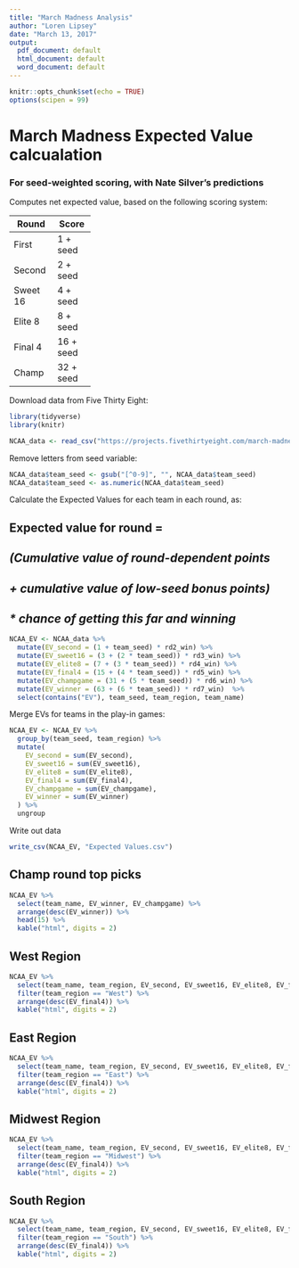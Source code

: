 ```yaml
---
title: "March Madness Analysis"
author: "Loren Lipsey"
date: "March 13, 2017"
output:
  pdf_document: default
  html_document: default
  word_document: default
---
```


```r
knitr::opts_chunk$set(echo = TRUE)
options(scipen = 99)
```

# March Madness Expected Value calcualation
### For seed-weighted scoring, with Nate Silver's predictions

Computes net expected value, based on the following scoring system:

+--------+-----------+
| Round  |  Score    |
+========+===========+
|First   |  1 + seed |
+--------+-----------+
|Second  |  2 + seed |
+--------+-----------+
|Sweet 16|  4 + seed |
+--------+-----------+
|Elite 8 |  8 + seed |
+--------+-----------+
|Final 4 | 16 + seed |
+--------+-----------+
|Champ   | 32 + seed |
+--------+-----------+


Download data from Five Thirty Eight:
```r
library(tidyverse)
library(knitr)

NCAA_data <- read_csv("https://projects.fivethirtyeight.com/march-madness-api/2017/fivethirtyeight_ncaa_forecasts.csv")

```

Remove letters from seed variable:
```r
NCAA_data$team_seed <- gsub("[^0-9]", "", NCAA_data$team_seed)
NCAA_data$team_seed <- as.numeric(NCAA_data$team_seed)
```


Calculate the Expected Values for each team in each round, as:

## **Expected value for round = **
## _(Cumulative value of round-dependent points_
## _+ cumulative value of low-seed bonus points)_
## _* chance of getting this far and winning_
```r
NCAA_EV <- NCAA_data %>%  
  mutate(EV_second = (1 + team_seed) * rd2_win) %>%
  mutate(EV_sweet16 = (3 + (2 * team_seed)) * rd3_win) %>%
  mutate(EV_elite8 = (7 + (3 * team_seed)) * rd4_win) %>%
  mutate(EV_final4 = (15 + (4 * team_seed)) * rd5_win) %>%
  mutate(EV_champgame = (31 + (5 * team_seed)) * rd6_win) %>%
  mutate(EV_winner = (63 + (6 * team_seed)) * rd7_win)  %>%
  select(contains("EV"), team_seed, team_region, team_name) 
```


Merge EVs for teams in the play-in games:
```r
NCAA_EV <- NCAA_EV %>%
  group_by(team_seed, team_region) %>%
  mutate(
    EV_second = sum(EV_second),
    EV_sweet16 = sum(EV_sweet16),
    EV_elite8 = sum(EV_elite8),
    EV_final4 = sum(EV_final4),
    EV_champgame = sum(EV_champgame),
    EV_winner = sum(EV_winner)
  ) %>%
  ungroup
```


Write out data
```r
write_csv(NCAA_EV, "Expected Values.csv")
```



## Champ round top picks
```r
NCAA_EV %>%
  select(team_name, EV_winner, EV_champgame) %>%
  arrange(desc(EV_winner)) %>%
  head(15) %>%
  kable("html", digits = 2)
```



## West Region
```r
NCAA_EV %>%
  select(team_name, team_region, EV_second, EV_sweet16, EV_elite8, EV_final4) %>%
  filter(team_region == "West") %>%
  arrange(desc(EV_final4)) %>%
  kable("html", digits = 2)
```



## East Region
```r
NCAA_EV %>%
  select(team_name, team_region, EV_second, EV_sweet16, EV_elite8, EV_final4) %>%
  filter(team_region == "East") %>%
  arrange(desc(EV_final4)) %>%
  kable("html", digits = 2)
```


## Midwest Region
```r
NCAA_EV %>%
  select(team_name, team_region, EV_second, EV_sweet16, EV_elite8, EV_final4) %>%
  filter(team_region == "Midwest") %>%
  arrange(desc(EV_final4)) %>%
  kable("html", digits = 2)
```


## South Region
```r
NCAA_EV %>%
  select(team_name, team_region, EV_second, EV_sweet16, EV_elite8, EV_final4) %>%
  filter(team_region == "South") %>%
  arrange(desc(EV_final4)) %>%
  kable("html", digits = 2)
```